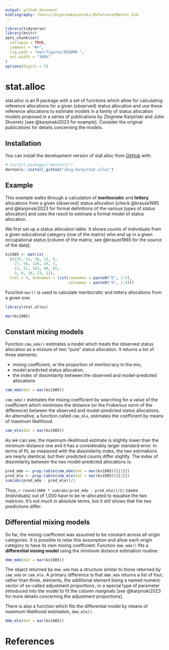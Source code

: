 ```yaml
---
output: github_document
bibliography: /Users/zbigniewkarpinski/ReferencesMaster.bib
---
```


<!-- README.md is generated from README.Rmd. Please edit that file -->

```r
library(tidyverse)
library(knitr)
opts_chunk$set(
  collapse = TRUE,
  comment = "#>",
  fig.path = "man/figures/README-",
  out.width = "100%"
)
options(digits = 2)
```

# stat.alloc

<!-- badges: start -->

<!-- badges: end -->

stat.alloc is an R package with a set of functions which allow for calculating reference allocations for a given (observed) status allocation and use these reference allocations to estimate models in a family of status allocation models proposed in a series of publications by Zbigniew Karpiński and John Skvoretz [see @karpinski2023 for example]. Consider the original publications for details concerning the models.

## Installation

You can install the development version of stat.alloc from [GitHub](https://github.com/) with:

``` r
# install.packages("devtools")
devtools::install_github("zbig-karp/stat.alloc")
```

## Example

This example walks through a calculation of **meritocratic** and **lottery** allocations from a given (observed) status allocation [check @krauze1985 and @karpinski2023 for formal definitions of the various types of status allocation] and uses the result to estimate a formal model of status allocation.

We first set up a status allocation table. It shows counts of individuals from a given educational category (row of the matrix) who end up in a given occupational status [column of the matrix; see @krauze1985 for the source of the data]:

```r
ks1985 <- matrix(
  c(135, 52, 58, 12, 6, 
    27, 56, 126, 26, 7, 
    13, 51, 183, 98, 65, 
    3, 8, 30, 23, 21), 
  ncol = 4, dimnames = list(rownames = paste0("E", 1:5), 
                            colnames = paste0("O", 1:4)))
```

Function `mar()` is used to calculate meritocratic and lottery allocations from a given one:

```r
library(stat.alloc)

mar(ks1985)
```

## Constant mixing models

Function `cmm_mde()` estimates a model which treats the observed status allocation as a mixture of two "pure" status allocation. It returns a list of three elements:

- mixing coefficient, or the proportion of meritocracy in the mix,
- model-predicted status allocation,
- the index of dissimilarity between the observed and model-predicted allocations

```r
cmm_mde(dat = mar(ks1985))
```

`cmm_mde()` estimates the mixing coefficient by searching for a value of the coefficient which minimises the distance (or the Frobenius norm of the difference) between the observed and model-predicted status allocations. An alternative, a function called `cmm_mle`, estimates the coefficient by means of maximum likelihood. 

```r
cmm_mle(dat = mar(ks1985))
```

As we can see, the maximum-likelihood estimate is slightly lower than the minimum-distance one and it has a considerably larger standard error. In terms of fit, as measured with the dissimilarity index, the two estimations are nearly identical, but their predicted counts differ slightly. The index of dissimilarity between the two model-predicted allocations is:

```r
pred_mde <- prop.table(cmm_mde(dat = mar(ks1985))[[2]])
pred_mle <- prop.table(cmm_mle(dat = mar(ks1985))[[2]])
sum(abs(pred_mde - pred_mle))/2
```

Thus, `r round(1000 * sum(abs(pred_mde - pred_mle))/2)` cases (individuals) out of 1,000 have to be re-allocated to equalise the two matrices. It's not much in absolute terms, but it still shows that the two predictions differ.

## Differential mixing models

So far, the mixing coefficient was assumed to be constant across all origin categories. It is possible to relax this assumption and allow each origin category to have its own mixing coefficient. Function `dmm_mde()` fits a **differential mixing model** using the minimum distance estimation routine:

```r
dmm_mde(dat = mar(ks1985))
```

The object returned by `dmm_mde` has a structure similar to those returned by `cmm_mde` or `cmm_mle`. A primary difference is that `dmm_mde` returns a list of four, rather than three, elements, the additional element being a named numeric vector of so-called adjustment proportions, or a special type of parameter introduced into the model to fit the column marginals [see @karpinski2023 for more details concerning the adjustment proportions].

There is also a function which fits the differential model by means of maximum likelihood estimation, `dmm_mle()`. 

```r
dmm_mle(dat = mar(ks1985))
```

# References
